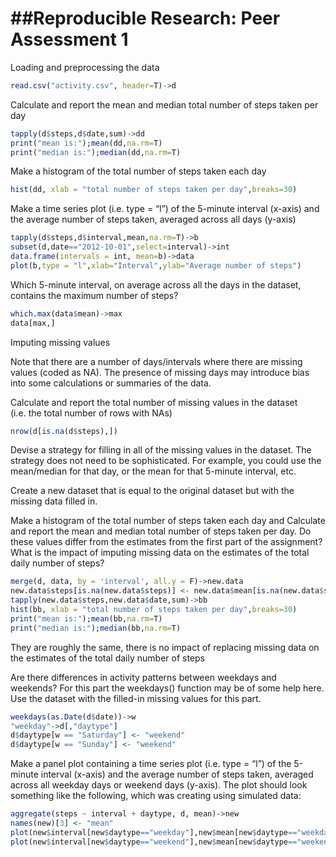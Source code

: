 
##Reproducible Research: Peer Assessment 1
========================================================
Loading and preprocessing the data

```r
read.csv("activity.csv", header=T)->d
```

Calculate and report the mean and median total number of steps taken per day
```r
tapply(d$steps,d$date,sum)->dd
print("mean is:");mean(dd,na.rm=T)
print("median is:");median(dd,na.rm=T)
```

Make a histogram of the total number of steps taken each day
```r
hist(dd, xlab = "total number of steps taken per day",breaks=30)
```

Make a time series plot (i.e. type = "l") of the 5-minute interval (x-axis) and the average number of steps taken, averaged across all days (y-axis)

```r
tapply(d$steps,d$interval,mean,na.rm=T)->b
subset(d,date=="2012-10-01",select=interval)->int
data.frame(intervals = int, mean=b)->data
plot(b,type = "l",xlab="Interval",ylab="Average number of steps")

```


Which 5-minute interval, on average across all the days in the dataset, contains the maximum number of steps?

```r
which.max(data$mean)->max
data[max,]
```


Imputing missing values

Note that there are a number of days/intervals where there are missing values (coded as NA). The presence of missing days may introduce bias into some calculations or summaries of the data.

Calculate and report the total number of missing values in the dataset (i.e. the total number of rows with NAs)
```r
nrow(d[is.na(d$steps),])
```

Devise a strategy for filling in all of the missing values in the dataset. The strategy does not need to be sophisticated. For example, you could use the mean/median for that day, or the mean for that 5-minute interval, etc.

Create a new dataset that is equal to the original dataset but with the missing data filled in.

Make a histogram of the total number of steps taken each day and Calculate and report the mean and median total number of steps taken per day. Do these values differ from the estimates from the first part of the assignment? What is the impact of imputing missing data on the estimates of the total daily number of steps?

```r
merge(d, data, by = 'interval', all.y = F)->new.data
new.data$steps[is.na(new.data$steps)] <- new.data$mean[is.na(new.data$steps)]
tapply(new.data$steps,new.data$date,sum)->bb
hist(bb, xlab = "total number of steps taken per day",breaks=30)
print("mean is:");mean(bb,na.rm=T)
print("median is:");median(bb,na.rm=T)
```
They are roughly the same,  there is no impact of replacing missing data on the estimates of the total daily number of steps

Are there differences in activity patterns between weekdays and weekends?
For this part the weekdays() function may be of some help here. Use the dataset with the filled-in missing values for this part.

```r
weekdays(as.Date(d$date))->w
"weekday"->d[,"daytype"]
d$daytype[w == "Saturday"] <- "weekend"
d$daytype[w == "Sunday"] <- "weekend"
```

Make a panel plot containing a time series plot (i.e. type = "l") of the 5-minute interval (x-axis) and the average number of steps taken, averaged across all weekday days or weekend days (y-axis). The plot should look something like the following, which was creating using simulated data:
```r
aggregate(steps ~ interval + daytype, d, mean)->new
names(new)[3] <- "mean"
plot(new$interval[new$daytype=="weekday"],new$mean[new$daytype=="weekday"],type = "l",xlab="Interval",ylab="Average number of steps",main="Weekday")
plot(new$interval[new$daytype=="weekend"],new$mean[new$daytype=="weekend"],type = "l",xlab="Interval",ylab="Average number of steps",main="Weekend")
```
